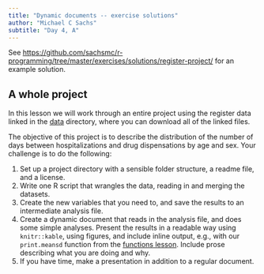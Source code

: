 ---
title: "Dynamic documents -- exercise solutions"
author: "Michael C Sachs"
subtitle: "Day 4, A"
---


See [https://github.com/sachsmc/r-programming/tree/master/exercises/solutions/register-project/](https://github.com/sachsmc/r-programming/tree/master/exercises/solutions/register-project/) for an example solution. 

## A whole project

In this lesson we will work through an entire project using the register data linked in the [data](../data/index.html) directory, where you can download all of the linked files. 

The objective of this project is to describe the distribution of the number of days between hospitalizations and drug dispensations by age and sex. Your challenge is to do the following: 

1. Set up a project directory with a sensible folder structure, a readme file, and a license. 
2. Write one R script that wrangles the data, reading in and merging the datasets.
3. Create the new variables that you need to, and save the results to an intermediate analysis file. 
4. Create a dynamic document that reads in the analysis file, and does some simple analyses. Present the results in a readable way using `knitr::kable`, using figures, and include inline output, e.g., with our `print.meansd` function from the [functions lesson](functions.html). Include prose describing what you are doing and why. 
5. If you have time, make a presentation in addition to a regular document. 


